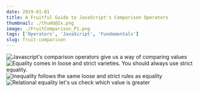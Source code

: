 ```yaml
---
date: 2019-01-01
title: A Fruitful Guide to JavaScript's Comparison Operators
thumbnail: ./thumb@2x.png
image: ./FruitComparison_P1.png
tags: ['Operators', 'JavaScript', 'Fundamentals']
slug: fruit-comparison
---
```


![Javascript's comparison operators give us a way of comparing values](./FruitComparison_P1.png)
![Equality comes in loose and strict varieties. You should always use strict equality.](./FruitComparison_P2.png)
![Inequality follows the same loose and strict rules as equality](./FruitComparison_P3.png)
![Relational equality let's us check which value is greater](./FruitComparison_P4.png)